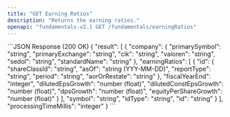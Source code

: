 ```yaml
---
title: "GET Earning Ratios"
description: "Returns the earning ratios."
openapi: "fundamentals-v2.1 GET /fundamentals/earningRatios"
---
```


<ResponseExample>
```JSON Response (200 OK)
{
  "result": [
    {
      "company": {
        "primarySymbol": "string",
        "primaryExchange": "string",
        "cik": "string",
        "valoren": "string",
        "sedol": "string",
        "standardName": "string"
      },
      "earningRatios": [
        {
          "id": {
            "shareClassId": "string",
            "asOf": "string (YYY-MM-DD)",
            "reportType": "string",
            "period": "string",
            "aorOrRestate": "string"
          },
          "fiscalYearEnd": "integer",
          "dilutedEpsGrowth": "number (float)",
          "dilutedConstEpsGrowth": "number (float)",
          "dpsGrowth": "number (float)",
          "equityPerShareGrowth": "number (float)"
        }
      ],
      "symbol": "string",
      "idType": "string",
      "id": "string"
    }
  ],
  "processingTimeMillis": "integer"
}
```
</ResponseExample>